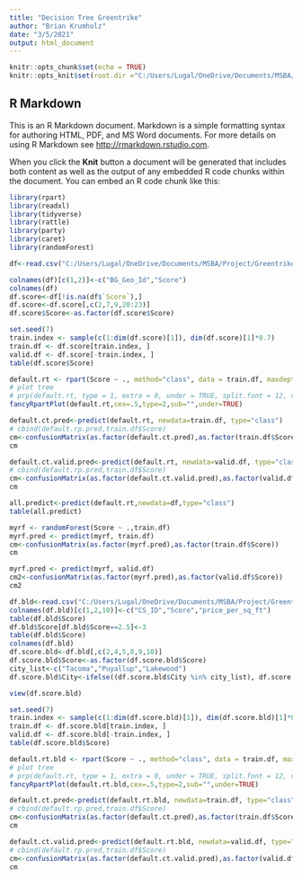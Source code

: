 ```yaml
---
title: "Decision Tree Greentrike"
author: "Brian Krumholz"
date: "3/5/2021"
output: html_document
---
```


```r
knitr::opts_chunk$set(echo = TRUE)
knitr::opts_knit$set(root.dir ="C:/Users/Lugal/OneDrive/Documents/MSBA/Project/GreentrikeMSBA/Models")

```

## R Markdown

This is an R Markdown document. Markdown is a simple formatting syntax for authoring HTML, PDF, and MS Word documents. For more details on using R Markdown see <http://rmarkdown.rstudio.com>.

When you click the **Knit** button a document will be generated that includes both content as well as the output of any embedded R code chunks within the document. You can embed an R code chunk like this:

```r
library(rpart)
library(readxl)
library(tidyverse)
library(rattle)
library(party)
library(caret)
library(randomForest)
```

```r
df<-read.csv("C:/Users/Lugal/OneDrive/Documents/MSBA/Project/GreentrikeMSBA/Scoring Files/BG Score Extract 20210305.csv")

colnames(df)[c(1,2)]<-c("BG_Geo_Id","Score")
colnames(df)
df.score<-df[!is.na(df$`Score`),]
df.score<-df.score[,c(2,7,9,20:23)]
df.score$Score<-as.factor(df.score$Score)
```

```r
set.seed(7)  
train.index <- sample(c(1:dim(df.score)[1]), dim(df.score)[1]*0.7)
train.df <- df.score[train.index, ]
valid.df <- df.score[-train.index, ]
table(df.score$Score)
```

```r
default.rt <- rpart(Score ~ ., method="class", data = train.df, maxdepth=4,minbucket=2)
# plot tree
# prp(default.rt, type = 1, extra = 0, under = TRUE, split.font = 12, varlen = -10)
fancyRpartPlot(default.rt,cex=.5,type=2,sub="",under=TRUE)
```


```r
default.ct.pred<-predict(default.rt, newdata=train.df, type="class")
# cbind(default.rp.pred,train.df$Score)
cm<-confusionMatrix(as.factor(default.ct.pred),as.factor(train.df$Score))
cm
```

```r
default.ct.valid.pred<-predict(default.rt, newdata=valid.df, type="class")
# cbind(default.rp.pred,train.df$Score)
cm<-confusionMatrix(as.factor(default.ct.valid.pred),as.factor(valid.df$Score))
cm
```
```r
all.predict<-predict(default.rt,newdata=df,type="class")
table(all.predict)
```

```r
myrf <- randomForest(Score ~ .,train.df)
myrf.pred <- predict(myrf, train.df)
cm<-confusionMatrix(as.factor(myrf.pred),as.factor(train.df$Score))
cm
```

```r
myrf.pred <- predict(myrf, valid.df)
cm2<-confusionMatrix(as.factor(myrf.pred),as.factor(valid.df$Score))
cm2
```

```r
df.bld<-read.csv("C:/Users/Lugal/OneDrive/Documents/MSBA/Project/GreentrikeMSBA/Scoring Files/Building Score Extract 20210305.csv")
colnames(df.bld)[c(1,2,10)]<-c("CS_ID","Score","price_per_sq_ft")
table(df.bld$Score)
df.bld$Score[df.bld$Score==2.5]<-3
table(df.bld$Score)
colnames(df.bld)
df.score.bld<-df.bld[,c(2,4,5,8,9,10)]
df.score.bld$Score<-as.factor(df.score.bld$Score)
city_list<-c("Tacoma","Puyallup","Lakewood")
df.score.bld$City<-ifelse((df.score.bld$City %in% city_list), df.score.bld$City, "Other")
```

```r
view(df.score.bld)
```


```r
set.seed(7)
train.index <- sample(c(1:dim(df.score.bld)[1]), dim(df.score.bld)[1]*0.7)
train.df <- df.score.bld[train.index, ]
valid.df <- df.score.bld[-train.index, ]
table(df.score.bld$Score)
```

```r
default.rt.bld <- rpart(Score ~ ., method="class", data = train.df, maxdepth=4,minbucket=2)
# plot tree
# prp(default.rt, type = 1, extra = 0, under = TRUE, split.font = 12, varlen = -10)
fancyRpartPlot(default.rt.bld,cex=.5,type=2,sub="",under=TRUE)
```

```r
default.ct.pred<-predict(default.rt.bld, newdata=train.df, type="class")
# cbind(default.rp.pred,train.df$Score)
cm<-confusionMatrix(as.factor(default.ct.pred),as.factor(train.df$Score))
cm
```

```r
default.ct.valid.pred<-predict(default.rt.bld, newdata=valid.df, type="class")
# cbind(default.rp.pred,train.df$Score)
cm<-confusionMatrix(as.factor(default.ct.valid.pred),as.factor(valid.df$Score))
cm
```